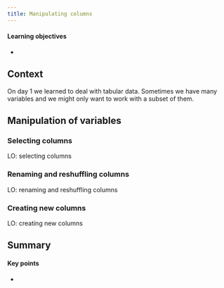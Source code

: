 ```yaml
---
title: Manipulating columns
---
```


::: {.callout-tip}
#### Learning objectives

- 
:::


## Context
On day 1 we learned to deal with tabular data. Sometimes we have many variables and we might only want to work with a subset of them.

## Manipulation of variables

### Selecting columns
LO: selecting columns

### Renaming and reshuffling columns
LO: renaming and reshuffling columns

### Creating new columns
LO: creating new columns



## Summary

::: {.callout-tip}
#### Key points

- 
:::
